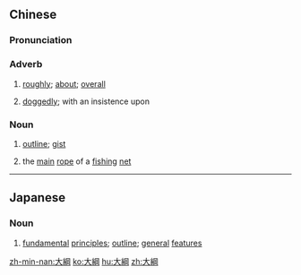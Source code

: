 {{also|大纲}}
==Chinese==
{{zh-forms|s=大纲}}

===Pronunciation===
{{zh-pron
|m=dàgāng
|c=daai6 gong1
|h=pfs=thai-kông
|mn=tāi-kong
|cat=adv,n
}}

===Adverb===
{{zh-adv}}

# {{lb|zh|literary}} [[roughly]]; [[about]]; [[overall]]
# {{lb|zh|literary}} [[doggedly]]; with an insistence upon

===Noun===
{{zh-noun}}

# [[outline]]; [[gist]]
# {{lb|zh|archaic}} the [[main]] [[rope]] of a [[fishing]] [[net]]

----

==Japanese==
{{ja-kanjitab|大|綱}}

===Noun===
{{ja-noun|たいこう}}

# [[fundamental]] [[principles]]; [[outline]]; [[general]] [[features]]

[[zh-min-nan:大綱]]
[[ko:大綱]]
[[hu:大綱]]
[[zh:大綱]]